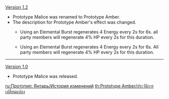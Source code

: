 {{Change History/Header}}
[[Version 1.2]]
*Prototype Malice was renamed to Prototype Amber.
*The description for Prototype Amber's effect was changed.
**{{Color|Old description:}} Using an Elemental Burst regenerates 4 Energy every 2s for 6s. {{Highlight|Additionally,}} all party members will regenerate 4% HP every 2s for this duration.
**{{Color|New description:}} Using an Elemental Burst regenerates 4 Energy every 2s for 6s. All party members will regenerate 4% HP every 2s for this duration.
----
[[Version 1.0]]
*Prototype Malice was released.
<noinclude>


[[ru:Прототип: Янтарь/История изменений]]
[[th:Prototype Amber/ประวัติการเปลี่ยนแปลง]]
</noinclude>
